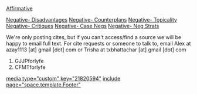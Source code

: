 [[@Little Rock Central BZ Affirmative|Affirmative]]

[[Little Rock Central BZ Disadvantages|Negative- Disadvantages]]
[[Little Rock Central BZ Counterplans|Negative- Counterplans]]
[[Little Rock Central BZ Topicality|Negative- Topicality]]
[[Little Rock Central BZ Critiques|Negative- Critiques]]
[[Little Rock Central BZ Case Negs|Negative- Case Negs]]
[[Little Rock Central BZ Negative Strategies|Negative- Neg Strats]]

We're only posting cites, but if you can't access/find a source we will be happy to email full text.
For cite requests or someone to talk to, email Alex at azay1113 [at] gmail [dot] com or Trisha at txbhattachar [at] gmail [dot] com

#GJJPforlyfe
#CFMTforlyfe
[[media type="custom" key="21820594"]]
[[include page="space.template.Footer"]]